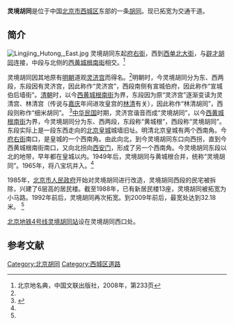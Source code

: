 {{Coord|39.91322|116.37066|type:landmark_region:CN-11_source:GoogleMaps|display=title}}
{{Infobox China Road
|路牌类型 = Beijing
|道路方向 = WE
|中文道路名称 = 灵境胡同
|道路名称拼音 = LINGJING HUTONG
|图片 =File:Lingjing Hutong, West.jpg
|图片说明 = 灵境胡同西段
|道路属性 = 
|道路总长度 = 
|车速限制 = 
|行车线数量 = 
|所在地区 = [[北京市|北京市]][[西城区|西城区]]
|起点 =[[府右街|府右街]]
|终点 =[[西单北大街|西单北大街]]
|路段主要建筑 =[[陈宝琛故居|陈宝琛故居]]
}}

'''灵境胡同'''是位于中国[[北京市|北京市]][[西城区|西城区]]东部的一条[[胡同|胡同]]。现已拓宽为交通干道。

==简介==
[[File:Lingjing_Hutong,_East.jpg|thumb]]
灵境胡同东起[[府右街|府右街]]，西到[[西单北大街|西单北大街]]，与[[辟才胡同|辟才胡同]]连接，中段与北侧的[[西黄城根南街|西黄城根南街]]相交。<ref name=bjdmd>北京地名典，中国文联出版社，2008年，第233页</ref>

灵境胡同因其地原有[[明朝|明朝]]道观[[灵济宫_(北京)|灵济宫]]而得名。<ref name=bjdmd/>明朝时，今灵境胡同分为东、西两段，东段因有灵济宫，因此称作“灵济宫”，西段南侧有宣城伯府，因此称作“宣城伯后墙街”。[[清朝|清朝]]时，以今[[西黄城根南街|西黄城根南街]]为界，东段因为原“灵济宫”逐渐变读为灵清宫、林清宫（传说与[[嘉庆|嘉庆]]年间进攻皇宫的[[林清|林清]]有关），因此称作“林清胡同”，西段则称作“细米胡同”。 <ref name=qlw>{{Cite web |url=http://beijing.qianlong.com/3825/2009/06/23/135@5048901.htm |title=最宽的胡同，千龙网，2009-06-23 |access-date=2013-04-13 |archive-url=https://web.archive.org/web/20150601053725/http://beijing.qianlong.com/3825/2009/06/23/135@5048901.htm |archive-date=2015-06-01 |dead-url=yes }}</ref>[[中华民国|中华民国]]时期，灵济宫谐音而成“灵境胡同”，以今[[西黄城根南街|西黄城根南街]]为界，今灵境胡同分为东、西两段，东段称“黄城根”，西段称“灵境胡同”。东段实际上是一段东西走向的[[北京皇城|北京皇城]]城墙旧址。明清北京皇城有两个西南角。今[[府右街|府右街]]南口，是皇城的一个西南角。由此向北，到今灵境胡同东口向西拐，直到今西黄城根南街南口，又向北拐向[[西安门|西安门]]，形成了另一个西南角。今灵境胡同东段以北的地带，早年都在皇城以内。1949年后，灵境胡同与黄城根合并，统称“灵境胡同”。1965年，将八宝坑并入。<ref name=bjdmd/>

1985年，[[北京市人民政府|北京市人民政府]]开始对灵境胡同进行改造，灵境胡同西段的民宅被拆除，兴建了6层高的居民楼。截至1988年，已有新居民楼13座，灵境胡同被拓宽为小马路。1992年前后，灵境胡同再次拓宽。到2009年前后，最宽处达到32.18米。 <ref name=qlw/>

[[北京地铁4号线|北京地铁4号线]][[灵境胡同站|灵境胡同站]]设在灵境胡同西口处。

== 参考文献 ==
{{Reflist}}

[[Category:北京胡同|Category:北京胡同]]
[[Category:西城区道路|Category:西城区道路]]